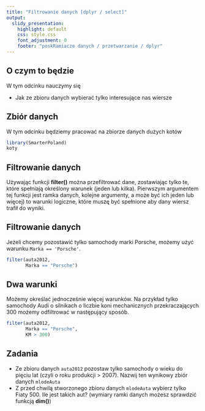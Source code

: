 ```yaml
---
title: "Filtrowanie danych [dplyr / select]"
output:
  slidy_presentation:
    highlight: default
    css: style.css
    font_adjustment: 0
    footer: "poskRamiacze danych / przetwarzanie / dplyr"
---
```


## O czym to będzie

W tym odcinku nauczymy się

- Jak ze zbioru danych wybierać tylko interesujące nas wiersze


## Zbiór danych

W tym odcinku będziemy pracować na zbiorze danych dużych kotów

```r
library(SmarterPoland)
koty
```


## Filtrowanie danych

Używając funkcji **filter()** można przefiltrować dane, zostawiając tylko te, które spełniają określony warunek (jeden lub kilka).
Pierwszym argumentem tej funkcji jest ramka danych,
kolejne argumenty, a może być ich jeden lub więcej) to warunki logiczne, które muszę być spełnione aby dany wiersz trafił do wyniki.

## Filtrowanie danych

Jeżeli chcemy pozostawić tylko samochody marki Porsche, możemy użyć warunku `Marka == 'Porsche'`.

```r
filter(auta2012,
       Marka == "Porsche")
```

## Dwa warunki

Możemy określać jednocześnie więcej warunków.
Na przykład tylko samochody Audi o silnikach o liczbie koni mechanicznych przekraczających 300 możemy odfiltrować w następujący sposób.

```r
filter(auta2012,
       Marka == "Porsche",
       KM > 300)
```

## Zadania

+ Ze zbioru danych `auta2012` pozostaw tylko samochody o wieku do pięciu lat (czyli o roku produkcji > 2007). Nazwij ten wynikowy zbiór danych `mlodeAuta`
+ Z przed chwilą stworzonego zbioru danych `mlodeAuta` wybierz tylko Fiaty 500. Ile jest takich aut? 
(wymiary ramki danych możesz sprawdzić funkcją **dim()**)


